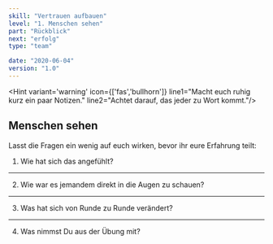 ```yaml
---
skill: "Vertrauen aufbauen"
level: "1. Menschen sehen"
part: "Rückblick"
next: "erfolg"
type: "team"

date: "2020-06-04"
version: "1.0"
---
```



<Hint variant='warning' icon={['fas','bullhorn']}
line1="Macht euch ruhig kurz ein paar Notizen."
line2="Achtet darauf, das jeder zu Wort kommt."/>

<Row className="tutsegment"> 
<Col>

## Menschen sehen

Lasst die Fragen ein wenig auf euch wirken, bevor ihr eure Erfahrung teilt:

1. Wie hat sich das angefühlt?

---

2. Wie war es jemandem direkt in die Augen zu schauen?

---

3. Was hat sich von Runde zu Runde verändert?

---

4. Was nimmst Du aus der Übung mit?

</Col>
</Row>

